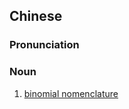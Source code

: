 {{also|双名法}}
==Chinese==
{{zh-forms|s=双名法}}

===Pronunciation===
{{zh-pron
|m=shuāngmíngfǎ
|c=soeng1 ming4 faat3
|cat=n
}}

===Noun===
{{zh-noun}}

# {{lb|zh|biology|taxonomy}} [[binomial nomenclature]]